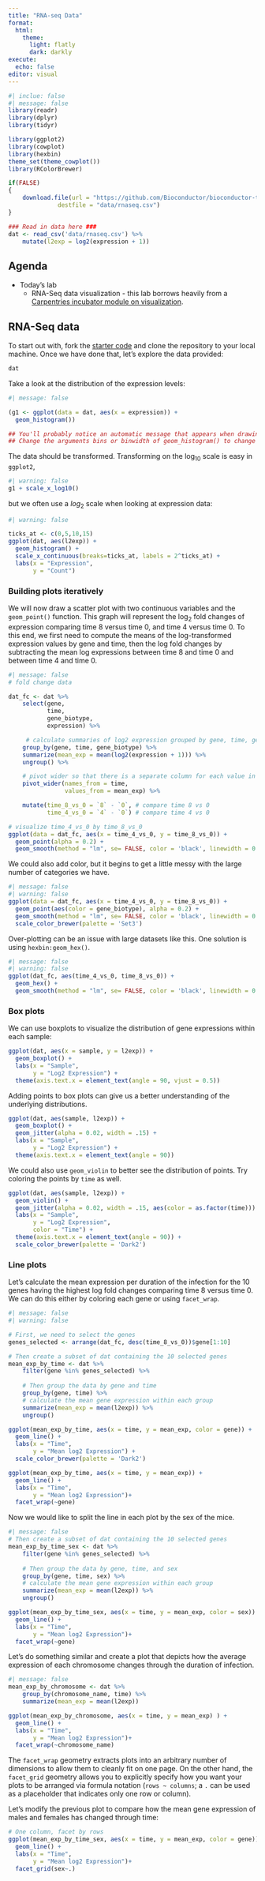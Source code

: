 ```yaml
---
title: "RNA-seq Data"
format: 
  html:
    theme: 
      light: flatly
      dark: darkly
execute:
  echo: false
editor: visual
---
```


```r
#| inclue: false
#| message: false
library(readr)
library(dplyr)
library(tidyr)

library(ggplot2)
library(cowplot)
library(hexbin)
theme_set(theme_cowplot())
library(RColorBrewer)

if(FALSE)
{
    download.file(url = "https://github.com/Bioconductor/bioconductor-teaching/raw/master/data/GSE96870/rnaseq.csv",
              destfile = "data/rnaseq.csv")
}

### Read in data here ###
dat <- read_csv('data/rnaseq.csv') %>%
    mutate(l2exp = log2(expression + 1))
```

## Agenda

-   Today's lab
    -   RNA-Seq data visualization - this lab borrows heavily from a [Carpentries incubator module on visualization](https://carpentries-incubator.github.io/bioc-intro/40-visualization.html).

## RNA-Seq data

To start out with, fork the [starter code](https://classroom.github.com/a/Yz2GMIqU) and clone the repository to your local machine. Once we have done that, let's explore the data provided:

```r
dat
```

Take a look at the distribution of the expression levels:

```r
#| message: false

(g1 <- ggplot(data = dat, aes(x = expression)) +
  geom_histogram())

## You'll probably notice an automatic message that appears when drawing the histogram: `stat_bin()` using `bins = 30`. Pick better value with `binwidth`.
## Change the arguments bins or binwidth of geom_histogram() to change the number or width of the bins.
```

The data should be transformed. Transforming on the $\log_{10}$ scale is easy in `ggplot2`,

```r
#| warning: false
g1 + scale_x_log10()
```

but we often use a $log_2$ scale when looking at expression data:

```r
#| warning: false

ticks_at <- c(0,5,10,15)
ggplot(dat, aes(l2exp)) +
  geom_histogram() + 
  scale_x_continuous(breaks=ticks_at, labels = 2^ticks_at) + 
  labs(x = "Expression", 
       y = "Count")

```

### Building plots iteratively

We will now draw a scatter plot with two continuous variables and the `geom_point()` function. This graph will represent the $\log_2$ fold changes of expression comparing time 8 versus time 0, and time 4 versus time 0. To this end, we first need to compute the means of the log-transformed expression values by gene and time, then the log fold changes by subtracting the mean log expressions between time 8 and time 0 and between time 4 and time 0.

```r
#| message: false
# fold change data

dat_fc <- dat %>%
    select(gene,
           time,
           gene_biotype,
           expression) %>%

     # calculate summaries of log2 expression grouped by gene, time, gene_biotype
    group_by(gene, time, gene_biotype) %>%
    summarize(mean_exp = mean(log2(expression + 1))) %>%
    ungroup() %>%

    # pivot wider so that there is a separate column for each value in time
    pivot_wider(names_from = time,
                values_from = mean_exp) %>%

    mutate(time_8_vs_0 = `8` - `0`, # compare time 8 vs 0
           time_4_vs_0 = `4` - `0`) # compare time 4 vs 0

# visualize time_4_vs_0 by time_8_vs_0 
ggplot(data = dat_fc, aes(x = time_4_vs_0, y = time_8_vs_0)) +
  geom_point(alpha = 0.2) + 
  geom_smooth(method = "lm", se= FALSE, color = 'black', linewidth = 0.8)

```

We could also add color, but it begins to get a little messy with the large number of categories we have.

```r
#| message: false
#| warning: false
ggplot(data = dat_fc, aes(x = time_4_vs_0, y = time_8_vs_0)) +
  geom_point(aes(color = gene_biotype), alpha = 0.2) + 
  geom_smooth(method = "lm", se= FALSE, color = 'black', linewidth = 0.8) +
  scale_color_brewer(palette = 'Set3')

```

Over-plotting can be an issue with large datasets like this. One solution is using `hexbin:geom_hex()`.

```r
#| message: false
#| warning: false
ggplot(dat_fc, aes(time_4_vs_0, time_8_vs_0)) +
  geom_hex() +
  geom_smooth(method = "lm", se= FALSE, color = 'black', linewidth = 0.8)

```

### Box plots

We can use boxplots to visualize the distribution of gene expressions within each sample:

```r
ggplot(dat, aes(x = sample, y = l2exp)) +
  geom_boxplot() + 
  labs(x = "Sample", 
       y = "Log2 Expression") +
  theme(axis.text.x = element_text(angle = 90, vjust = 0.5))

```

Adding points to box plots can give us a better understanding of the underlying distributions.

```r
ggplot(dat, aes(sample, l2exp)) +
  geom_boxplot() + 
  geom_jitter(alpha = 0.02, width = .15) +
  labs(x = "Sample", 
       y = "Log2 Expression") +
  theme(axis.text.x = element_text(angle = 90))

```

We could also use `geom_violin` to better see the distribution of points. Try coloring the points by `time` as well.

```r
ggplot(dat, aes(sample, l2exp)) +
  geom_violin() +
  geom_jitter(alpha = 0.02, width = .15, aes(color = as.factor(time))) +
  labs(x = "Sample", 
       y = "Log2 Expression",
       color = "Time") +
  theme(axis.text.x = element_text(angle = 90)) + 
  scale_color_brewer(palette = 'Dark2')
```

### Line plots

Let's calculate the mean expression per duration of the infection for the 10 genes having the highest log fold changes comparing time 8 versus time 0. We can do this either by coloring each gene or using `facet_wrap`.

```r
#| message: false
#| warning: false

# First, we need to select the genes
genes_selected <- arrange(dat_fc, desc(time_8_vs_0))$gene[1:10]

# Then create a subset of dat containing the 10 selected genes
mean_exp_by_time <- dat %>%
    filter(gene %in% genes_selected) %>%
    
    # Then group the data by gene and time
    group_by(gene, time) %>%
    # calculate the mean gene expression within each group
    summarize(mean_exp = mean(l2exp)) %>%
    ungroup()

ggplot(mean_exp_by_time, aes(x = time, y = mean_exp, color = gene)) +
  geom_line() + 
  labs(x = "Time",
       y = "Mean log2 Expression") + 
  scale_color_brewer(palette = 'Dark2')

ggplot(mean_exp_by_time, aes(x = time, y = mean_exp)) +
  geom_line() + 
  labs(x = "Time",
       y = "Mean log2 Expression")+
  facet_wrap(~gene)

```

Now we would like to split the line in each plot by the sex of the mice.

```r
#| message: false
# Then create a subset of dat containing the 10 selected genes
mean_exp_by_time_sex <- dat %>%
    filter(gene %in% genes_selected) %>%
    
    # Then group the data by gene, time, and sex
    group_by(gene, time, sex) %>%
    # calculate the mean gene expression within each group
    summarize(mean_exp = mean(l2exp)) %>%
    ungroup()

ggplot(mean_exp_by_time_sex, aes(x = time, y = mean_exp, color = sex)) +
  geom_line() + 
  labs(x = "Time",
       y = "Mean log2 Expression")+
  facet_wrap(~gene)

```

Let's do something similar and create a plot that depicts how the average expression of each chromosome changes through the duration of infection.

```r
#| message: false
mean_exp_by_chromosome <- dat %>%
    group_by(chromosome_name, time) %>%
    summarize(mean_exp = mean(l2exp))

ggplot(mean_exp_by_chromosome, aes(x = time, y = mean_exp) ) +
  geom_line() + 
  labs(x = "Time",
       y = "Mean log2 Expression")+
  facet_wrap(~chromosome_name)

```

The `facet_wrap` geometry extracts plots into an arbitrary number of dimensions to allow them to cleanly fit on one page. On the other hand, the `facet_grid` geometry allows you to explicitly specify how you want your plots to be arranged via formula notation (`rows ~ columns`; a `.` can be used as a placeholder that indicates only one row or column).

Let's modify the previous plot to compare how the mean gene expression of males and females has changed through time:

```r
# One column, facet by rows
ggplot(mean_exp_by_time_sex, aes(x = time, y = mean_exp, color = gene)) +
  geom_line() + 
  labs(x = "Time",
       y = "Mean log2 Expression")+
  facet_grid(sex~.)

```
